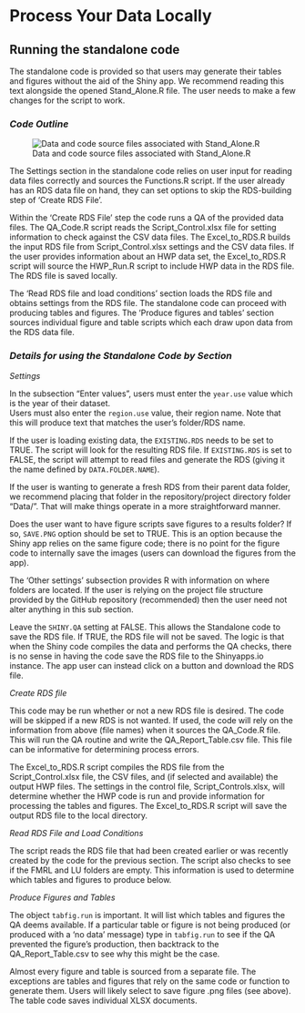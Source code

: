 # Process Your Data Locally

## Running the standalone code

The standalone code is provided so that users may generate their tables and figures without the aid of the Shiny app. We recommend reading this text alongside the opened Stand_Alone.R file. The user needs to make a few changes for the script to work.

### *Code Outline*

![Data and code source files associated with Stand_Alone.R](/images/Standalone_dependencies.png){#fig-LABEL fig-alt="ALT"}

The Settings section in the standalone code relies on user input for reading data files correctly and sources the Functions.R script. If the user already has an RDS data file on hand, they can set options to skip the RDS-building step of ‘Create RDS File’.

Within the ‘Create RDS File’ step the code runs a QA of the provided data files. The QA_Code.R script reads the Script_Control.xlsx file for setting information to check against the CSV data files. The Excel_to_RDS.R builds the input RDS file from Script_Control.xlsx settings and the CSV data files. If the user provides information about an HWP data set, the Excel_to_RDS.R script will source the HWP_Run.R script to include HWP data in the RDS file. The RDS file is saved locally.

The ‘Read RDS file and load conditions’ section loads the RDS file and obtains settings from the RDS file. The standalone code can proceed with producing tables and figures. The ‘Produce figures and tables’ section sources individual figure and table scripts which each draw upon data from the RDS data file.

### *Details for using the Standalone Code by Section*

*Settings*

In the subsection "Enter values", users must enter the `year.use` value which is the year of their dataset.\
Users must also enter the `region.use` value, their region name. Note that this will produce text that matches the user’s folder/RDS name.

If the user is loading existing data, the `EXISTING.RDS` needs to be set to TRUE. The script will look for the resulting RDS file. If `EXISTING.RDS` is set to FALSE, the script will attempt to read files and generate the RDS (giving it the name defined by `DATA.FOLDER.NAME`).

If the user is wanting to generate a fresh RDS from their parent data folder, we recommend placing that folder in the repository/project directory folder “Data/”. That will make things operate in a more straightforward manner.

Does the user want to have figure scripts save figures to a results folder? If so, `SAVE.PNG` option should be set to TRUE. This is an option because the Shiny app relies on the same figure code; there is no point for the figure code to internally save the images (users can download the figures from the app).

The 'Other settings' subsection provides R with information on where folders are located. If the user is relying on the project file structure provided by the GitHub repository (recommended) then the user need not alter anything in this sub section.

Leave the `SHINY.QA` setting at FALSE. This allows the Standalone code to save the RDS file. If TRUE, the RDS file will not be saved. The logic is that when the Shiny code compiles the data and performs the QA checks, there is no sense in having the code save the RDS file to the Shinyapps.io instance. The app user can instead click on a button and download the RDS file.

*Create RDS file*

This code may be run whether or not a new RDS file is desired. The code will be skipped if a new RDS is not wanted. If used, the code will rely on the information from above (file names) when it sources the QA_Code.R file. This will run the QA routine and write the QA_Report_Table.csv file. This file can be informative for determining process errors.

The Excel_to_RDS.R script compiles the RDS file from the Script_Control.xlsx file, the CSV files, and (if selected and available) the output HWP files. The settings in the control file, Script_Controls.xlsx, will determine whether the HWP code is run and provide information for processing the tables and figures. The Excel_to_RDS.R script will save the output RDS file to the local directory.

*Read RDS File and Load Conditions*

The script reads the RDS file that had been created earlier or was recently created by the code for the previous section. The script also checks to see if the FMRL and LU folders are empty. This information is used to determine which tables and figures to produce below.

*Produce Figures and Tables*

The object `tabfig.run` is important. It will list which tables and figures the QA deems available. If a particular table or figure is not being produced (or produced with a ‘no data’ message) type in `tabfig.run` to see if the QA prevented the figure’s production, then backtrack to the QA_Report_Table.csv to see why this might be the case.

Almost every figure and table is sourced from a separate file. The exceptions are tables and figures that rely on the same code or function to generate them. Users will likely select to save figure .png files (see above). The table code saves individual XLSX documents.
